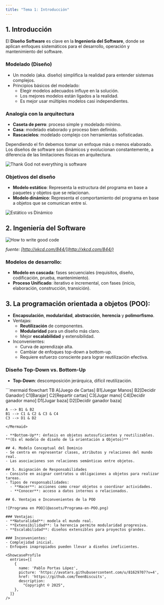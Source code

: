 ```yaml
---
title: "Tema 1: Introducción"
---
```



## 1. Introducción
El **Diseño Software** es clave en la **Ingeniería del Software**, donde se aplican enfoques sistemáticos para el desarrollo, operación y mantenimiento del software.

### Modelado (Diseño)
- Un modelo (aka. diseño) simplifica la realidad para entender sistemas complejos.
- Principios básicos del modelado:
  - Elegir modelos adecuados influye en la solución.
  - Los mejores modelos están ligados a la realidad.
  - Es mejor usar múltiples modelos casi independientes.

### Analogía con la arquitectura
- **Caseta de perro**: proceso simple y modelado mínimo.
- **Casa**: modelado elaborado y proceso bien definido.
- **Rascacielos**: modelado complejo con herramientas sofisticadas.

Dependiendo el fin debemos tomar un enfoque más o menos elaborado. Los diseños de software son dinámicos y evolucionan constantemente, a diferencia de las limitaciones físicas en arquitectura.

![Thank God not everything is software](@assets/thank-god-not-everything-is-software.jpg)

### Objetivos del diseño

- **Modelo estático**: Representa la estructura del programa en base a paquetes y objetos que se relacionan.
- **Modelo dinámico**: Representa el comportamiento del programa en base a objetos que se comunican entre sí.

![Estático vs Dinámico](@assets/static-vs-dynamic.jpg)

## 2. Ingeniería del Software

![How to write good code](@assets/how-to-write-good-code.jpg)

_fuente: [http://xkcd.com/844/](http://xkcd.com/844/)_

### Modelos de desarrollo:
- **Modelo en cascada**: fases secuenciales (requisitos, diseño, codificación, prueba, mantenimiento).
- **Proceso Unificado**: iterativo e incremental, con fases (inicio, elaboración, construcción, transición).

## 3. La programación orientada a objetos (POO):

- **Encapsulación**, **modularidad**, **abstracción**, **herencia** y **polimorfismo**.
- Ventajas:
  - **Reutilización** de componentes.
  - **Modularidad** para un diseño más claro.
  - Mejor **escalabilidad** y extensibilidad.
- Inconvenientes:
  - Curva de aprendizaje alta.
  - Cambiar de enfoques top-down a bottom-up.
  - Requiere esfuerzo consciente para lograr reutilización efectiva.

### Diseño Top-Down vs. Bottom-Up

- **Top-Down**: descomposición jerárquica, difícil reutilización.

<Mermaid>
```mermaid
flowchart TB
    A[Juego de Cartas]
    B1[Juegar Manos]
    B2[Decidir Ganador]
    C1[Barajar]
    C2[Repartir cartas]
    C3[Jugar mano]
    C4[Decidir ganador mano]
    D1[Jugar baza]
    D2[Decidir ganador baza]

    A --> B1 & B2
    B1 --> C1 & C2 & C3 & C4
    C3 --> D1 & D2
```
</Mermaid>

- **Bottom-Up**: énfasis en objetos autosuficientes y reutilizables. **(Es el modelo de diseño de la orientación a Objetos)**

## 4. Modelo Conceptual del Dominio
- Se centra en representar clases, atributos y relaciones del mundo real.
- Las asociaciones son relaciones semánticas entre objetos.

## 5. Asignación de Responsabilidades
- Consiste en asignar contratos u obligaciones a objetos para realizar tareas.
- Tipos de responsabilidades:
  - **Hacer**: acciones como crear objetos o coordinar actividades.
  - **Conocer**: acceso a datos internos o relacionados.

## 6. Ventajas e Inconvenientes de la POO

![Programa en POO](@assets/Programa-en-POO.png)

### Ventajas:
- **Naturalidad**: modela el mundo real.
- **Extensibilidad**: la herencia permite modularidad progresiva.
- **Escalabilidad**: diseños extensibles para proyectos grandes.

### Inconvenientes:
- Complejidad inicial.
- Enfoques inapropiados pueden llevar a diseños ineficientes.

<ShowcaseProfile
  entries={[
    {
      name: 'Pablo Portas López',
      picture: 'https://avatars.githubusercontent.com/u/81629707?v=4',
      href: 'https://github.com/TeenBiscuits',
      description:
        "Copyright © 2025",
    },
  ]}
/>

